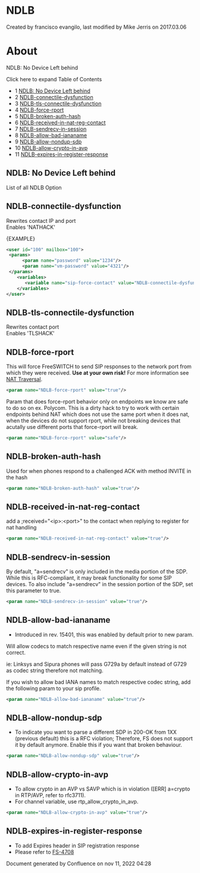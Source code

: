 
# NDLB 

 Created by  francisco evangilo, last modified by  Mike Jerris on 2017.03.06

# About

NDLB: No Device Left behind

Click here to expand Table of Contents

* 1 [NDLB: No Device Left behind](#ndlb-no-device-left-behind)
* 2 [NDLB-connectile-dysfunction](#ndlb-connectile-dysfunction)
* 3 [NDLB-tls-connectile-dysfunction](#ndlb-tls-connectile-dysfunction)
* 4 [NDLB-force-rport](#ndlb-force-rport)
* 5 [NDLB-broken-auth-hash](#ndlb-broken-auth-hash)
* 6 [NDLB-received-in-nat-reg-contact](#ndlb-received-in-nat-reg-contact)
* 7 [NDLB-sendrecv-in-session](#ndlb-sendrecv-in-session)
* 8 [NDLB-allow-bad-iananame](#ndlb-allow-bad-iananame)
* 9 [NDLB-allow-nondup-sdp](#ndlb-allow-nondup-sdp)
* 10 [NDLB-allow-crypto-in-avp](#ndlb-allow-crypto-in-avp)
* 11 [NDLB-expires-in-register-response](#ndlb-expires-in-register-response)

## NDLB: No Device Left behind

List of all NDLB Option

## NDLB-connectile-dysfunction

Rewrites contact IP and port  
Enables 'NATHACK'

{EXAMPLE}

```xml
<user id="100" mailbox="100">
 <params>
      <param name="password" value="1234"/>
      <param name="vm-password" value="4321"/>
 </params>
    <variables>
       <variable name="sip-force-contact" value="NDLB-connectile-dysfunction"/>
    </variables>
</user>
```

## NDLB-tls-connectile-dysfunction

Rewrites contact port  
Enables 'TLSHACK'

## NDLB-force-rport

This will force FreeSWITCH to send SIP responses to the network port from which they were received. **Use at your own risk!** For more information see [NAT Traversal](../Networking/NAT-Traversal_3375417.mdx#about).

```xml
<param name="NDLB-force-rport" value="true"/>
```

Param that does force-rport behavior only on endpoints we know are safe to do so on ex. Polycom. This is a dirty hack to try to work with certain endpoints behind NAT which does not use the same port when it does nat, when the devices do not support rport, while not breaking devices that acutally use different ports that force-rport will break.

```xml
<param name="NDLB-force-rport" value="safe"/>
```

## NDLB-broken-auth-hash

Used for when phones respond to a challenged ACK with method INVITE in the hash

```xml
<param name="NDLB-broken-auth-hash" value="true"/>
```

## NDLB-received-in-nat-reg-contact

add a ;received="&lt;ip>:&lt;port>" to the contact when replying to register for nat handling

```xml
<param name="NDLB-received-in-nat-reg-contact" value="true"/>
```

## NDLB-sendrecv-in-session

By default, "a=sendrecv" is only included in the media portion of the SDP. While this is RFC-compliant, it may break functionality for some SIP devices. To also include "a=sendrecv" in the session portion of the SDP, set this parameter to true.

```xml
<param name="NDLB-sendrecv-in-session" value="true"/>
```

## NDLB-allow-bad-iananame

* Introduced in rev. 15401, this was enabled by default prior to new param.

Will allow codecs to match respective name even if the given string is not correct.

ie: Linksys and Sipura phones will pass G729a by default instead of G729 as codec string therefore not matching.

If you wish to allow bad IANA names to match respective codec string, add the following param to your sip profile.

```xml
<param name="NDLB-allow-bad-iananame" value="true"/>
```

## NDLB-allow-nondup-sdp

* To indicate you want to parse a different SDP in 200-OK from 1XX (previous default) this is a RFC violation; Therefore, FS does not support it by default anymore. Enable this if you want that broken behaviour.

```xml
<param name="NDLB-allow-nondup-sdp" value="true"/>	
```

## NDLB-allow-crypto-in-avp

* To allow crypto in an AVP vs SAVP which is in violation (\[ERR\] a=crypto in RTP/AVP, refer to rfc3711).
* For channel variable, use rtp\_allow\_crypto\_in\_avp.

```xml
<param name="NDLB-allow-crypto-in-avp" value="true"/>
```

## NDLB-expires-in-register-response

* To add Expires header in SIP registration response
* Please refer to [FS-4708](http://jira.freeswitch.org/browse/FS-4708)

Document generated by Confluence on nov 11, 2022 04:28
